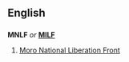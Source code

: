 ==English==

==={{initialism}}===
'''MNLF''' ''or'' '''[[MILF]]'''
# [[Moro National Liberation Front]]